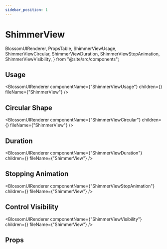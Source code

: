 ```yaml
---
sidebar_position: 1
---
```


# ShimmerView

  BlossomUIRenderer,
  PropsTable,
  ShimmerViewUsage,
  ShimmerViewCircular,
  ShimmerViewDuration,
  ShimmerViewStopAnimation,
  ShimmerViewVisibility,
} from "@site/src/components";

## Usage

<BlossomUIRenderer
  componentName={"ShimmerViewUsage"}
  children={<ShimmerViewUsage />}
  fileName={"ShimmerView"}
/>

## Circular Shape

<BlossomUIRenderer
  componentName={"ShimmerViewCircular"}
  children={<ShimmerViewCircular />}
  fileName={"ShimmerView"}
/>

## Duration

<BlossomUIRenderer
  componentName={"ShimmerViewDuration"}
  children={<ShimmerViewDuration />}
  fileName={"ShimmerView"}
/>

## Stopping Animation

<BlossomUIRenderer
  componentName={"ShimmerViewStopAnimation"}
  children={<ShimmerViewStopAnimation />}
  fileName={"ShimmerView"}
/>

## Control Visibility

<BlossomUIRenderer
  componentName={"ShimmerViewVisibility"}
  children={<ShimmerViewVisibility />}
  fileName={"ShimmerView"}
/>

## Props

<PropsTable componentName="ShimmerView" />
